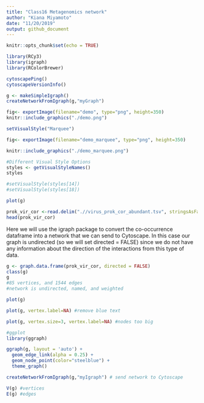 ```yaml
---
title: "Class16 Metagenomics network"
author: "Kiana Miyamoto"
date: "11/20/2019"
output: github_document
---
```


```r
knitr::opts_chunk$set(echo = TRUE)
```

```r
library(RCy3)
library(igraph)
library(RColorBrewer)
```

```r
cytoscapePing()
cytoscapeVersionInfo()
```

```r
g <- makeSimpleIgraph()
createNetworkFromIgraph(g,"myGraph")
```

```r
fig<- exportImage(filename="demo", type="png", height=350)
knitr::include_graphics("./demo.png")
```

```r
setVisualStyle("Marquee")
```

```r
fig<- exportImage(filename="demo_marquee", type="png", height=350)

knitr::include_graphics("./demo_marquee.png")
```

```r
#Different Visual Style Options
styles <- getVisualStyleNames()
styles
```

```r
#setVisualStyle(styles[14])
#setVisualStyle(styles[18])
```

```r
plot(g)
```

```r
prok_vir_cor <-read.delim(".//virus_prok_cor_abundant.tsv", stringsAsFactors = FALSE)
head(prok_vir_cor)
```

Here we will use the igraph package to convert the co-occurrence dataframe into a network that we can send to Cytoscape. In this case our graph is undirected (so we will set directed = FALSE) since we do not have any information about the direction of the interactions from this type of data.
```r
g <- graph.data.frame(prok_vir_cor, directed = FALSE)
class(g)
g
#85 vertices, and 1544 edges
#network is undirected, named, and weighted
```

```r
plot(g)
```

```r
plot(g, vertex.label=NA) #remove blue text
```

```r
plot(g, vertex.size=3, vertex.label=NA) #nodes too big
```

```r
#ggplot
library(ggraph)
```

```r
ggraph(g, layout = 'auto') +
  geom_edge_link(alpha = 0.25) +
  geom_node_point(color="steelblue") +
  theme_graph()
```
```r
createNetworkFromIgraph(g,"myIgraph") # send network to Cytoscape
```

```r
V(g) #vertices
E(g) #edges
```


